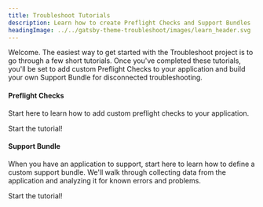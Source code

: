 ```yaml
---
title: Troubleshoot Tutorials
description: Learn how to create Preflight Checks and Support Bundles
headingImage: ../../gatsby-theme-troubleshoot/images/learn_header.svg
---
```



Welcome.
The easiest way to get started with the Troubleshoot project is to go through a few short tutorials.
Once you've completed these tutorials, you'll be set to add custom Preflight Checks to your application and build your own Support Bundle for disconnected troubleshooting.

<div class="side-by-side">
  <div class="flex1">
    <h4>Preflight Checks</h4>
    <p>Start here to learn how to add custom preflight checks to your application.</p>
    <Link to="/preflight/introduction" class="custom-button primary">
      Start the tutorial!
    </Link>
  </div>

  <div class="flex1">
    <h4>Support Bundle</h4>
    <p>
    When you have an application to support, start here to learn how to define a custom support bundle.
    We'll walk through collecting data from the application and analyzing it for known errors and problems.
    </p>
    <Link to="/support-bundle/introduction" class="custom-button primary">
      Start the tutorial!
    </Link>
  </div>
</div>
